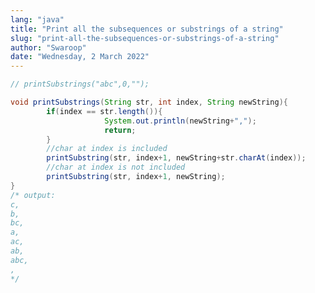 ```yaml
---
lang: "java"
title: "Print all the subsequences or substrings of a string"
slug: "print-all-the-subsequences-or-substrings-of-a-string"
author: "Swaroop"
date: "Wednesday, 2 March 2022"
---
```

```java
// printSubstrings("abc",0,"");

void printSubstrings(String str, int index, String newString){
        if(index == str.length()){
                     System.out.println(newString+",");
                     return;
        }
        //char at index is included
        printSubstring(str, index+1, newString+str.charAt(index));
        //char at index is not included
        printSubstring(str, index+1, newString);
}
/* output:
c,
b,
bc,
a,
ac,
ab,
abc,
,
*/
```